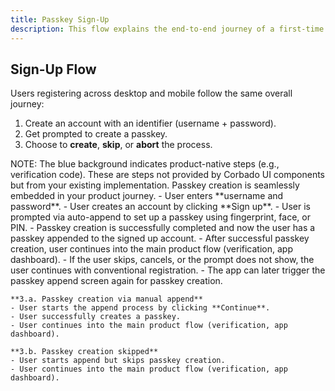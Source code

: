 ```yaml
---
title: Passkey Sign-Up
description: This flow explains the end-to-end journey of a first-time user creating an account. It covers how identifiers are captured, passkeys are created, and fallback credentials (like passwords or MFA) are introduced.
---
```



## Sign-Up Flow

Users registering across desktop and mobile follow the same overall journey:

1. Create an account with an identifier (username + password).
2. Get prompted to create a passkey.
3. Choose to **create**, **skip**, or **abort** the process.

<Tabs>
  <Tab title="macOS">
    <ToolingFrame 
        imageURL="/images/authentication-flow/web-app/desktop/sign-up-flow-macos.png"
        caption="macOS sign-up flow"
        imageName="sign-up-flow-macos.png"
    />
  </Tab>

<Tab title="Windows">
    <ToolingFrame
        imageURL="/images/authentication-flow/web-app/desktop/sign-up-flow-windows.png"
        caption="Windows sign-up flow"
        imageName="sign-up-flow-windows.png"
    />
</Tab>

<Tab title="iOS">
    <ToolingFrame
        imageURL="/images/authentication-flow/web-app/mobile/sign-up-flow-ios.png"
        caption="iOS sign-up flow"
        imageName="sign-up-flow-ios.png"
    />
</Tab>

  <Tab title="Android">
    <ToolingFrame 
        imageURL="/images/authentication-flow/web-app/mobile/sign-up-flow-android.png"
        caption="Android sign-up flow"
        imageName="sign-up-flow-android.png"
    />
  </Tab>
</Tabs>

<Info>
    NOTE: The blue background indicates product-native steps (e.g., verification
    code). These are steps not provided by Corbado UI components but from your
    existing implementation. Passkey creation is seamlessly embedded in your
    product journey.
</Info>

<Steps>
  <Step title="Registration with identifier method">
    - User enters **username and password**.
    - User creates an account by clicking **Sign up**.
  </Step>

  <Step title="Auto-append immediately after registration">
    - User is prompted via auto-append to set up a passkey using fingerprint,
    face, or PIN.
    - Passkey creation is successfully completed and now the user has a passkey appended to the signed up
    account.
    - After successful passkey creation, user continues into the main product flow (verification, app dashboard).
  </Step>
  <Step title="Auto-append aborted/cancelled or skipped">
    - If the user skips, cancels, or the prompt does not show, the user continues with conventional registration. 
    - The app can later trigger the passkey append screen again for passkey creation.

    **3.a. Passkey creation via manual append**
    - User starts the append process by clicking **Continue**.
    - User successfully creates a passkey.
    - User continues into the main product flow (verification, app dashboard).

    **3.b. Passkey creation skipped**
    - User starts append but skips passkey creation.
    - User continues into the main product flow (verification, app dashboard).

  </Step>

</Steps>
